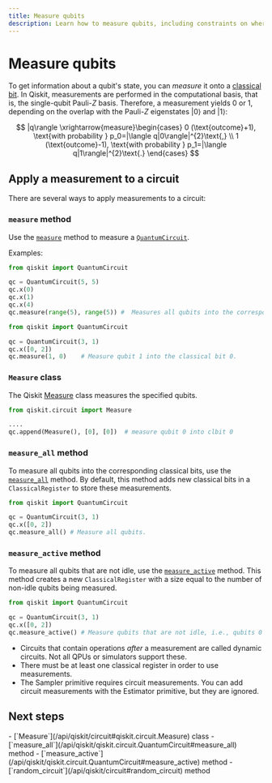 ```yaml
---
title: Measure qubits
description: Learn how to measure qubits, including constraints on where measurements can be used.
---
```


# Measure qubits

To get information about a qubit's state, you can _measure_ it onto a [classical bit](/api/qiskit/circuit#qiskit.circuit.Clbit). In Qiskit, measurements are performed in the computational basis, that is, the single-qubit Pauli-$Z$ basis. Therefore, a measurement yields 0 or 1, depending on the overlap with the Pauli-$Z$ eigenstates $|0\rangle$ and $|1\rangle$:

$$
|q\rangle \xrightarrow{measure}\begin{cases}
      0 (\text{outcome}+1), \text{with probability } p_0=|\langle q|0\rangle|^{2}\text{,} \\
      1 (\text{outcome}-1), \text{with probability } p_1=|\langle q|1\rangle|^{2}\text{.}
    \end{cases}
$$

## Apply a measurement to a circuit

There are several ways to apply measurements to a circuit:

### `measure` method

Use the [`measure`](/api/qiskit/qiskit.circuit.QuantumCircuit#measure) method to measure a [`QuantumCircuit`](/api/qiskit/qiskit.circuit.QuantumCircuit#quantumcircuit-class).

Examples:

```python
from qiskit import QuantumCircuit

qc = QuantumCircuit(5, 5)
qc.x(0)
qc.x(1)
qc.x(4)
qc.measure(range(5), range(5)) #  Measures all qubits into the corresponding clbit.
```

```python
from qiskit import QuantumCircuit

qc = QuantumCircuit(3, 1)
qc.x([0, 2])
qc.measure(1, 0)    # Measure qubit 1 into the classical bit 0.
```

### `Measure` class

The Qiskit [Measure](/api/qiskit/circuit#qiskit.circuit.Measure) class measures the specified qubits.

```python
from qiskit.circuit import Measure

....
qc.append(Measure(), [0], [0])  # measure qubit 0 into clbit 0
```

### `measure_all` method

To measure all qubits into the corresponding classical bits, use the [`measure_all`](/api/qiskit/qiskit.circuit.QuantumCircuit#measure_all) method. By default, this method adds new classical bits in a `ClassicalRegister` to store these measurements.

```python
from qiskit import QuantumCircuit

qc = QuantumCircuit(3, 1)
qc.x([0, 2])
qc.measure_all() # Measure all qubits.
```

### `measure_active` method

To measure all qubits that are not idle, use the [`measure_active`](/api/qiskit/qiskit.circuit.QuantumCircuit#measure_active) method. This method creates a new `ClassicalRegister` with a size equal to the number of non-idle qubits being measured.

```python
from qiskit import QuantumCircuit

qc = QuantumCircuit(3, 1)
qc.x([0, 2])
qc.measure_active() # Measure qubits that are not idle, i.e., qubits 0 and 2.
```


<Admonition type="attention" title="Important notes">

* Circuits that contain operations _after_ a measurement are called dynamic circuits. Not all QPUs or simulators support these.
* There must be at least one classical register in order to use measurements.
* The Sampler primitive requires circuit measurements. You can add circuit measurements with the Estimator primitive, but they are ignored.

</Admonition>

## Next steps

<Admonition type="tip" title="Recommendations">
- [`Measure`](/api/qiskit/circuit#qiskit.circuit.Measure) class
- [`measure_all`](/api/qiskit/qiskit.circuit.QuantumCircuit#measure_all) method
- [`measure_active`](/api/qiskit/qiskit.circuit.QuantumCircuit#measure_active) method
- [`random_circuit`](/api/qiskit/circuit#random_circuit) method
</Admonition>